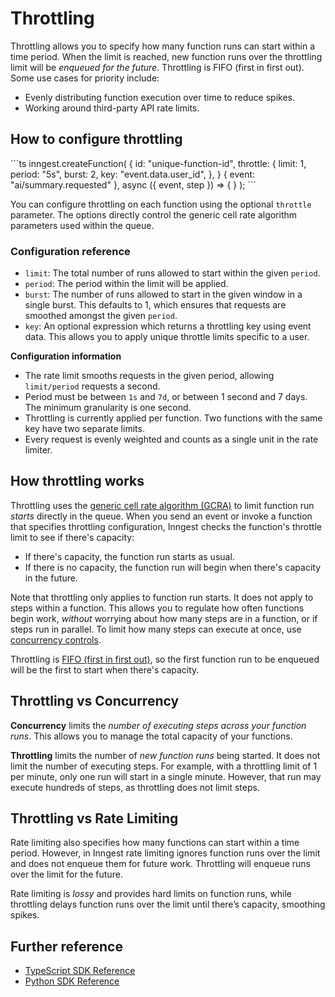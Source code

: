 

# Throttling

Throttling allows you to specify how many function runs can start within a time period. When the limit is reached, new function runs over the throttling limit will be _enqueued for the future_. Throttling is FIFO (first in first out). Some use cases for priority include:

* Evenly distributing function execution over time to reduce spikes.
* Working around third-party API rate limits.

## How to configure throttling

<CodeGroup forceTabs>
```ts
inngest.createFunction(
  {
    id: "unique-function-id",
    throttle: {
      limit: 1,
      period: "5s",
      burst: 2,
      key: "event.data.user_id",
    },
  }
  { event: "ai/summary.requested" },
  async ({ event, step }) => {
  }
);
```
</CodeGroup>

You can configure throttling on each function using the optional `throttle` parameter.  The options directly control the generic cell rate algorithm parameters used within the queue.

### Configuration reference

- `limit`: The total number of runs allowed to start within the given `period`.
- `period`: The period within the limit will be applied.
- `burst`: The number of runs allowed to start in the given window in a single burst. This defaults to 1, which ensures that requests are smoothed amongst the given `period`.
- `key`: An optional expression which returns a throttling key using event data. This allows you to apply unique throttle limits specific to a user.

**Configuration information**

- The rate limit smooths requests in the given period, allowing `limit/period` requests a second.
- Period must be between `1s` and `7d`, or between 1 second and 7 days. The minimum granularity is one second.
- Throttling is currently applied per function. Two functions with the same key have two separate limits.
- Every request is evenly weighted and counts as a single unit in the rate limiter.

## How throttling works

Throttling uses the [generic cell rate algorithm (GCRA)](https://en.wikipedia.org/wiki/Generic_cell_rate_algorithm) to limit function run *starts* directly in the queue. When you send an event or invoke a function that specifies throttling configuration, Inngest checks the function's throttle limit to see if there's capacity:

- If there's capacity, the function run starts as usual.
- If there is no capacity, the function run will begin when there's capacity in the future.

Note that throttling only applies to function run starts.  It does not apply to steps within a function.  This allows you to regulate how often functions begin work, *without* worrying about how many steps are in a function, or if steps run in parallel.  To limit how many steps can execute at once, use [concurrency controls](/docs/guides/concurrency).

Throttling is [FIFO (first in first out)](https://en.wikipedia.org/wiki/FIFO_(computing_and_electronics)), so the first function run to be enqueued will be the first to start when there's capacity.

## Throttling vs Concurrency

**Concurrency** limits the *number of executing steps across your function runs*.  This allows you to manage the total capacity of your functions.

**Throttling** limits the number of *new function runs* being started.  It does not limit the number of executing steps.  For example, with a throttling limit of 1 per minute, only one run will start in a single minute.  However, that run may execute hundreds of steps, as throttling does not limit steps.

## Throttling vs Rate Limiting

Rate limiting also specifies how many functions can start within a time period.  However, in Inngest rate limiting ignores function runs over the limit and does not enqueue them for future work. Throttling will enqueue runs over the limit for the future.

Rate limiting is *lossy* and provides hard limits on function runs, while throttling delays function runs over the limit until there’s capacity, smoothing spikes.

## Further reference

* [TypeScript SDK Reference](/docs/reference/functions/create#throttle)
* [Python SDK Reference](/docs/reference/python/functions/create#configuration)
